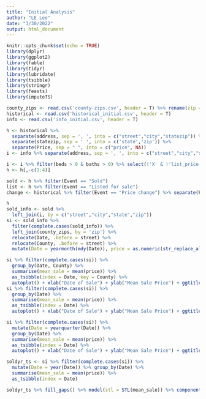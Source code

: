 ```yaml
---
title: "Initial Analysis"
author: "LE Lee"
date: "3/30/2022"
output: html_document
---
```


```r
knitr::opts_chunk$set(echo = TRUE)
library(dplyr)
library(ggplot2)
library(fable)
library(tidyr)
library(lubridate)
library(tsibble)
library(stringr)
library(feasts)
library(imputeTS)
```

```r
county_zips <- read.csv('county-zips.csv', header = T) %>% rename(zip = Zip) %>% mutate(zip = as.character(zip))
historical <- read.csv('historical_initial.csv', header = T)
info <- read.csv('info_initial.csv', header = T)
```

```r
h <- historical %>%
  separate(address, sep = ', ', into = c("street","city","statezip")) %>%
  separate(statezip, sep = ' ', into = c('state','zip')) %>%
  separate(Price, sep = " ", into = c("price", NA))
i <- info %>% separate(address, sep = ', ', into = c("street","city","statezip")) %>% separate(statezip, sep = ' ', into = c('state','zip'))
```
```r
i <- i %>% filter(beds > 0 & baths > 0) %>% select(!'X' & !'list_price')
h <- h[,-c(1:4)]
```


```r
sold <- h %>% filter(Event == "Sold")
list <- h %>% filter(Event == "Listed for sale")
change <- historical %>% filter(Event == "Price change") %>% separate(Price, sep = " ", into = c("to","pct"))
```

```r
h
sold_info <- sold %>%
  left_join(i, by = c("street","city","state","zip"))
si <- sold_info %>%
  filter(complete.cases(sold_info)) %>%
  left_join(county_zips, by = 'zip') %>%
  relocate(Date, .before = street) %>%
  relocate(County, .before = street) %>%
  mutate(Date = yearmonth(mdy(Date)), price = as.numeric(str_replace_all(price, "[[$,]]",""))) 
```

```r
si %>% filter(complete.cases(si)) %>%
  group_by(Date, County) %>%
  summarise(mean_sale = mean(price)) %>%
  as_tsibble(index = Date, key = County) %>%
  autoplot() + xlab("Date of Sale") + ylab("Mean Sale Price") + ggtitle("Monthly Mean Sale Price, All Homes, By County")
si %>% filter(complete.cases(si)) %>%
  group_by(Date) %>%
  summarise(mean_sale = mean(price)) %>%
  as_tsibble(index = Date) %>%
  autoplot() + xlab("Date of Sale") + ylab("Mean Sale Price") + ggtitle("Monthly Mean Sale Price, All Homes")

si %>% filter(complete.cases(si)) %>%
  mutate(Date = yearquarter(Date)) %>%
  group_by(Date) %>%
  summarise(mean_sale = mean(price)) %>%
  as_tsibble(index = Date) %>%
  autoplot() + xlab("Date of Sale") + ylab("Mean Sale Price") + ggtitle("Quarterly Mean Sale Price, All Homes")
```


```r
soldyr_ts <- si %>% filter(complete.cases(si)) %>%
  mutate(Date = year(Date)) %>% group_by(Date) %>%
  summarise(mean_sale = mean(price)) %>%
  as_tsibble(index = Date)

soldyr_ts %>% fill_gaps() %>% model(stl = STL(mean_sale)) %>% components() %>% autoplot() + ggtitle("Time Series Decomposition of Yearly Mean Sale Price, All Homes")
```

